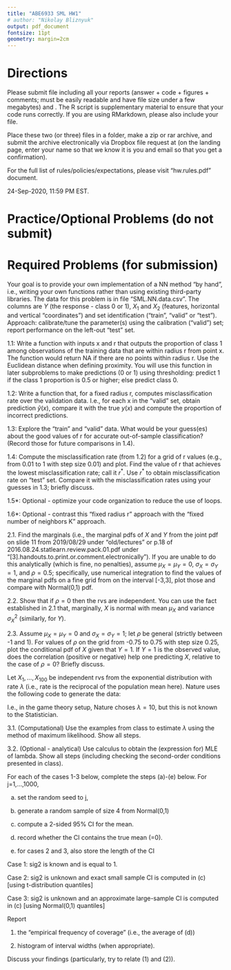 ```yaml
---
title: "ABE6933 SML HW1"
# author: "Nikolay Bliznyuk"
output: pdf_document
fontsize: 11pt
geometry: margin=2cm
---
```


# Directions

Please submit \textbf{ONE PDF} file including all your reports (answer + code + figures + comments; must be easily readable and have file size under a few megabytes) and \textbf{ONE R code script}. The R script is supplementary material to ensure that your code runs correctly. If you are using RMarkdown, please also include your \texttt{.Rmd} file. 

Place these two (or three) files in a folder, make a zip or rar archive, and submit the archive electronically via Dropbox file request  at \texttt{\url{tinyurl.com/nbliznyuk-submit-files}}
(on the landing page, enter your name so that we know it is you and email so that you get a confirmation).

For the full list of rules/policies/expectations, please visit "hw.rules.pdf" document.

\textbf{Deadline:} 24-Sep-2020, 11:59 PM EST. 


# Practice/Optional Problems (do not submit)
\begin{enumerate}

\item Practice with pdfs and cdfs: integrate uniform and exponential pdfs to obtain the cdfs, then differentiate your cdf expressions; make sure you get the same results (the correct pdfs); be super cautious about the range of possible values (aka support of a rv). This should be done by whatever means necessary, e.g., by analytical or numerical integration/differentiation.

\item Try to repeat the preceding exercise for normal and general gamma pdfs (can you find closed-form math expressions?); appreciate the fact that we can work with pdfs rather than cdfs

\item Verify the factorization criterion for independence in the pdf form (i.e., establish equivalence of pdf \& cdf versions) for 2 rvs. 

\item (a) MLE by hand: try to do analytical maximization of the likelihood rather than the log-likelihood for a problem of your choice (any sample size of 10 or greater);

\item[] (b) MLE graphically/numerically using R: try to plot your likelihood function in 4(a); compare with the plots of log-likelihood; which one is better behaved?

\item Implement (by hand, without using external R libraries) the log-likelihood for the bivariate normal data model. Use numerical optimization to obtain the MLE of the 5-dimensional parameter vector (muv, sigv, rho). Refer to "2020.09.15.demo.MLE.R" under the code folder for details on how to generate the data.

\end{enumerate}

# Required Problems (for submission)

\textbf{1. (Inefficient) Implementation by hand a nearest-neighbors-like classifier with 2d features.}  

Your goal is to provide your own implementation of a NN method "by hand", i.e., writing your own functions rather than using existing third-party libraries.
The data for this problem is in file "SML.NN.data.csv". The columns are
$Y$ (the response - class 0 or 1), $X_1$ and $X_2$ (features, horizontal and vertical "coordinates") and set identification ("train", "valid" or "test").
Approach: calibrate/tune the parameter(s) using the calibration ("valid") set; report performance on the left-out "test" set.

1.1: Write a function \texttt{getClass1Prop(x, r)} with inputs x and r that outputs
the proportion of class 1 among observations of the training data that are within radius r from point x. The function would return NA if there are no points within radius r. Use the Euclidean distance when defining proximity. You will use this function in later subproblems to make predictions (0 or 1) using thresholding: predict 1 if the class 1 proportion is 0.5 or higher; else predict class 0.

1.2: Write a function that, for a fixed radius r, computes misclassification rate over the validation data. I.e., for each x in the "valid" set, obtain prediction $\widehat{y}(x)$, compare it with the true $y(x)$ and compute the proportion of incorrect predictions.

1.3: Explore the "train" and "valid" data. What would be your guess(es) about the good values of r for accurate out-of-sample classification? (Record those for future comparisons in 1.4).

1.4: Compute the misclassification rate (from 1.2) for a grid of r values (e.g., from 0.01 to 1 with step size 0.01) and plot. Find the value of r that achieves the lowest misclassification rate; call it $r^*$. Use $r^*$ to obtain misclassification rate on "test" set. Compare it with the misclassification rates using your guesses in 1.3; briefly discuss.

1.5*: Optional - optimize your code organization to reduce the use of loops. 

1.6*: Optional - contrast this "fixed radius r" approach with the "fixed number of neighbors K" approach. 

\bigskip


\textbf{2. Factorization criterion in action in the special case of the bivariate normal pdf.}

2.1. Find the marginals (i.e., the marginal pdfs of $X$ and $Y$ from the joint pdf on slide 11 from 2019/08/29 under "old/lectures" or p.18 of 2016.08.24.statlearn.review.pack.01.pdf under "[3].handouts.to.print.or.comment.electronically"). If you are unable to do this analytically (which is fine, no penalties), assume $\mu_X = \mu_Y = 0$, $\sigma_X = \sigma_Y = 1$, and $\rho = 0.5$; specifically, use numerical integration to find the values of the marginal pdfs on a fine grid from on the interval [-3,3], plot those and compare with Normal(0,1) pdf.

2.2. Show that if $\rho = 0$ then the rvs are independent. You can use the fact established in 2.1 that, marginally, $X$ is normal with mean $\mu_X$ and variance $\sigma_X^2$ (similarly, for $Y$).

2.3. Assume $\mu_X = \mu_Y = 0$ and $\sigma_X = \sigma_Y = 1$; let $\rho$ be general (strictly between -1 and 1). For values of $\rho$ on the grid from -0.75 to 0.75 with step size 0.25, plot the conditional pdf of $X$ given that $Y=1$. If $Y = 1$ is the observed value, does the correlation (positive or negative) help one predicting $X$, relative to the case of $\rho=0$? Briefly discuss.

\bigskip

\textbf{3. MLE with data from exponential distribution.} 

Let $X_1,\ldots,X_{100}$ be independent rvs from the exponential distribution with rate $\lambda$ (i.e., rate is the reciprocal of the population mean here).
Nature uses the following code to generate the data:

\begin{verbatim}
set.seed(0); x = rexp(100,10); 
\end{verbatim}
I.e., in the game theory setup, Nature choses $\lambda=10$, but this is not known to the Statistician. 

3.1. (Computational) Use the examples from class to estimate $\lambda$ using the method of maximum likelihood. Show all steps.

3.2. (Optional - analytical) Use calculus to obtain the (expression for) MLE of lambda. Show all steps (including checking the second-order conditions presented in class).


\textbf{4. Exact and approximate small-sample CIs for the mean.}

For each of the cases 1-3 below, complete the steps (a)-(e) below.
For j=1,...,1000, 

(a) set the random seed to j, 

(b) generate a random sample of size 4 from Normal(0,1)

(c) compute a 2-sided 95% CI for the mean.

(d) record whether the CI contains the true mean (=0).

(e) for cases 2 and 3, also store the length of the CI

Case 1: sig2 is known and is equal to 1.

Case 2: sig2 is unknown and exact small sample CI is computed in (c) [using t-distribution quantiles]

Case 3: sig2 is unknown and an approximate large-sample CI is computed in (c) [using Normal(0,1) quantiles]

Report 

(1) the "empirical frequency of coverage" (i.e., the average of (d)) 

(2) histogram of interval widths (when appropriate).

Discuss your findings (particularly, try to relate (1) and (2)).



